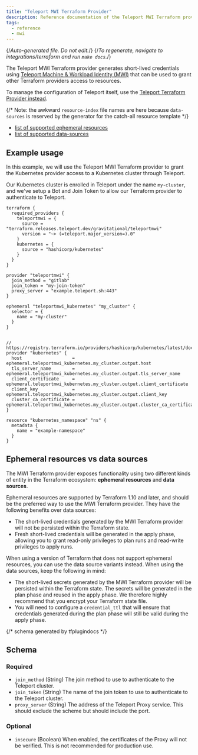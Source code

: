 ```yaml
---
title: "Teleport MWI Terraform Provider"
description: Reference documentation of the Teleport MWI Terraform provider.
tags:
  - reference
  - mwi
---
```


{/*Auto-generated file. Do not edit.*/}
{/*To regenerate, navigate to integrations/terraform and run `make docs`.*/}

The Teleport MWI Terraform provider generates short-lived credentials using
[Teleport Machine & Workload Identity (MWI)](../../../machine-workload-identity/machine-workload-identity.mdx)
that can be used to grant other Terraform providers access to resources.

To manage the configuration of Teleport itself, use the [Teleport Terraform
Provider instead](../terraform-provider/terraform-provider.mdx).

{/* Note: the awkward `resource-index` file names are here because `data-sources`
is reserved by the generator for the catch-all resource template */}

- [list of supported ephemeral resources](./ephemeral-resources/ephemeral-resources.mdx)
- [list of supported data-sources](./data-sources/data-sources.mdx)

## Example usage

In this example, we will use the Teleport MWI Terraform provider to grant the
Kubernetes provider access to a Kubernetes cluster through Teleport.

Our Kubernetes cluster is enrolled in Teleport under the name `my-cluster`, and
we've setup a Bot and Join Token to allow our Terraform provider to authenticate
to Teleport.

```hcl
terraform {
  required_providers {
    teleportmwi = {
      source = "terraform.releases.teleport.dev/gravitational/teleportmwi"
      version = "~> (=teleport.major_version=).0"
    }
    kubernetes = {
      source = "hashicorp/kubernetes"
    }
  }
}

provider "teleportmwi" {
  join_method = "gitlab"
  join_token = "my-join-token"
  proxy_server = "example.teleport.sh:443"
}

ephemeral "teleportmwi_kubernetes" "my_cluster" {
  selector = {
    name = "my-cluster"
  }
}


// https://registry.terraform.io/providers/hashicorp/kubernetes/latest/docs
provider "kubernetes" {
  host                   = ephemeral.teleportmwi_kubernetes.my_cluster.output.host
  tls_server_name        = ephemeral.teleportmwi_kubernetes.my_cluster.output.tls_server_name
  client_certificate     = ephemeral.teleportmwi_kubernetes.my_cluster.output.client_certificate
  client_key             = ephemeral.teleportmwi_kubernetes.my_cluster.output.client_key
  cluster_ca_certificate = ephemeral.teleportmwi_kubernetes.my_cluster.output.cluster_ca_certificate
}

resource "kubernetes_namespace" "ns" {
  metadata {
    name = "example-namespace"
  }
}
```

## Ephemeral resources vs data sources

The MWI Terraform provider exposes functionality using two different kinds of
entity in the Terraform ecosystem: **ephemeral resources** and **data sources**.

Ephemeral resources are supported by Terraform 1.10 and later, and should be
the preferred way to use the MWI Terraform provider. They have the following
benefits over data sources:

- The short-lived credentials generated by the MWI Terraform provider will not
  be persisted within the Terraform state.
- Fresh short-lived credentials will be generated in the apply phase, allowing
  you to grant read-only privileges to plan runs and read-write privileges to
  apply runs.

When using a version of Terraform that does not support ephemeral resources,
you can use the data source variants instead. When using the data sources,
keep the following in mind:

- The short-lived secrets generated by the MWI Terraform provider will be
  persisted within the Terraform state. The secrets will be generated in the
  plan phase and reused in the apply phase. We therefore highly recommend that
  you encrypt your Terraform state file.
- You will need to configure a `credential_ttl` that will ensure that credentials
  generated during the plan phase will still be valid during the apply phase.

{/*  schema generated by tfplugindocs */}
## Schema

### Required

- `join_method` (String) The join method to use to authenticate to the Teleport cluster.
- `join_token` (String) The name of the join token to use to authenticate to the Teleport cluster.
- `proxy_server` (String) The address of the Teleport Proxy service. This should exclude the scheme but should include the port.

### Optional

- `insecure` (Boolean) When enabled, the certificates of the Proxy will not be verified. This is not recommended for production use.

